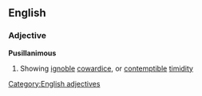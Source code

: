 ==English==
===Adjective===
'''Pusillanimous'''
#Showing [[ignoble]] [[cowardice]], or [[contemptible]] [[timidity]]
[[Category:English adjectives]]